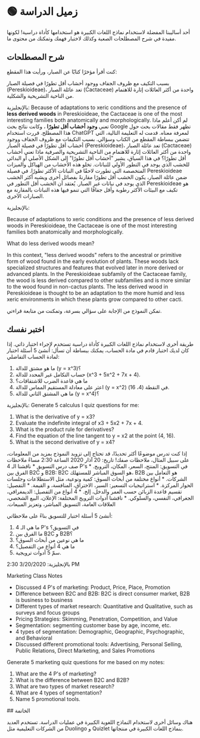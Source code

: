
# 🟢 زميل الدراسة

أحد أساليبنا المفضلة لاستخدام نماذج اللغات الكبيرة هو استخدامها كأداة دراسية! لكونها مفيدة في شرح المصطلحات الصعبة وكذلك لاختبار فهمك وتمكنك من محتوى ما.

## شرح المصطلحات

كنت أقرأ مؤخرًا كتابًا عن الصبار، ورأيت هذا المقطع:

<AIOutput>
بسبب التكيف مع ظروف الجفاف ووجود أخشاب أقل تطورًا في فصيلة الصبار (Pereskioideae)، تعد عائلة الصبار (Cactaceae) واحدة من أكثر العائلات إثارة للاهتمام من الناحية التشريحية والشكلية.
</AIOutput>

بالإنجليزية:
<AIOutput>
Because of adaptations to xeric conditions and the presence of **less derived woods** in Pereskioideae, the Cactaceae is one of the most interesting families both anatomically and morphologically. 
</AIOutput>
لم أكن أعلم ماذا تعني **وجود أخشاب أقل تطورًا** ، وكانت نتائج بحث Google تظهر فقط مقالات بحث حول هذا المصطلح. قررت استخدام ChatGPT لمعرفة معناه. قدمت له التعليمة التالية، التي تتضمن ببساطة المقطع من الكتاب وسؤالي.
<AIOutput>
بسبب التكيفات مع ظروف الجفاف ووجود أخشاب أقل تطورًا في فصيلة الصبار (Pereskioideae)، تعد عائلة الصبار (Cactaceae) واحدة من أكثر العائلات إثارة للاهتمام من الناحية التشريحية والصرفية
ماذا تعني أخشاب أقل تطورًا؟
في هذا السياق، يشير "أخشاب أقل تطورًا" إلى الشكل الأصلي أو البدائي للخشب الذي يوجد في التطور الأولي للنباتات. تخلو هذه الأخشاب من الهياكل والميزات المتخصصة التي تطورت لاحقًا في النباتات الأكثر تطورًا. في فصيلة Pereskioideae ضمن عائلة الصبار، يكون الخشب أقل تطورًا مقارنةً بفصائل أخرى ويشبه أكثر الخشب الذي يوجد في نباتات غير الصبار. يُعتقد أن الخشب أقل التطور في Pereskioideae هو تكيف مع البيئات الأكثر رطوبة وأقل جفافًا التي تنمو فيها هذه النباتات بالمقارنة مع الصبارات الآخرى.
</AIOutput>

بالإنجليزية:

<AIOutput>
Because of adaptations to xeric conditions and the presence of less derived woods in Pereskioideae, the Cactaceae is one of the most interesting families both anatomically and morphologically. 

What do less derived woods mean?

In this context, "less derived woods" refers to the ancestral or primitive form of wood found in the early evolution of plants. These woods lack specialized structures and features that evolved later in more derived or advanced plants. In the Pereskioideae subfamily of the Cactaceae family, the wood is less derived compared to other subfamilies and is more similar to the wood found in non-cactus plants. The less derived wood in Pereskioideae is thought to be an adaptation to the more humid and less xeric environments in which these plants grow compared to other cacti.
</AIOutput>

تمكن النموذج من الإجابة على سؤالي بسرعة، وتمكنت من متابعة قراءتي.

## اختبر نفسك

طريقة أخرى لاستخدام نماذج اللغات الكبيرة كأداة دراسية  تستخدم لإجراء اختبار ذاتي. إذا كان لديك اختبار قادم في مادة الحساب، يمكنك ببساطة أن تسأل:
<AIOutput>
أنشئ 5 أسئلة اختبار لمادة الحساب التفاضلي:

1. ما هو مشتق للدالة \(y = x^3\)؟
2. حساب التكامل غير المحدد للدالة \(x^3 + 5x^2 + 7x + 4\).
3. ما هي قاعدة الضرب للاشتقاقات؟
4. اعثر على معادلة المستقيم المماس للدالة \(y = x^2\) في النقطة (4، 16).
5. ما هي المشتق الثاني للدالة \(y = x^4\)؟
</AIOutput>
بالإنجليزية:
<AIOutput>
Generate 5 calculus I quiz questions for me:

1. What is the derivative of y = x3?
2. Evaluate the indefinite integral of x3 + 5x2 + 7x + 4.
3. What is the product rule for derivatives?
4. Find the equation of the line tangent to y = x2 at the point (4, 16).
5. What is the second derivative of y = x4?
</AIOutput>
إذا كنت تدرس موضوعًا أكثر تحديدًا، قد تحتاج إلى تزويد النموذج بمزيد من المعلومات، على سبيل المثال، ملاحظات صفك!
<AIOutput>
تاريخ: 20 آذار 2020 الساعة 2:30 مساءً
ملاحظات صف درس التسويق
* ناقشنا الـ 4 P's في التسويق: المنتج، السعر، المكان، الترويج.
* الفرق بين B2C و B2B: B2C هو السوق المباشر للمستهلك، B2B هو التعامل بين الشركات.
* أنواع مختلفة من أبحاث السوق: كمية ونوعية، مثل الاستطلاعات وجلسات الحوار المركزة.
* استراتيجيات التسعير: السبر، الاختراق، المنافسة، و القيمة.
* التفصيل: تقسيم قاعدة الزبائن حسب العمر والدخل، إلخ.
* 4 أنواع من التفصيل: الديمغرافي، الجغرافي، النفسي، والسلوكي.
* ناقشنا أدوات الترويج المختلفة: الإعلان، البيع الشخصي، العلاقات العامة، التسويق المباشر، وتعزيز المبيعات.

أنشئ 5 أسئلة اختبار للتسويق بناءً على ملاحظاتي:

1.  ما هي الـ 4 P's في التسويق؟
2.  ما الفرق بين B2C و B2B؟
3.  ما هي نوعين من أبحاث السوق؟
4.  ما هي 4 أنواع من التفصيل؟
5.  سمّ 5 أدوات ترويجية.
</AIOutput>
بالإنجليزية:
<AIOutput>
3/20/2020 2:30 PM

Marketing Class Notes

- Discussed 4 P's of marketing: Product, Price, Place, Promotion
- Difference between B2C and B2B: B2C is direct consumer market, B2B is business to business
- Different types of market research: Quantitative and Qualitative, such as surveys and focus groups
- Pricing Strategies: Skimming, Penetration, Competition, and Value
- Segmentation: segmenting customer base by age, income, etc.
- 4 types of segmentation: Demographic, Geographic, Psychographic, and Behavioral
- Discussed different promotional tools: Advertising, Personal Selling, Public Relations, Direct Marketing, and Sales Promotions

Generate 5 marketing quiz questions for me based on my notes:

1. What are the 4 P's of marketing?
2. What is the difference between B2C and B2B?
3. What are two types of market research?
4. What are 4 types of segmentation?
5. Name 5 promotional tools.
</AIOutput>
## الخاتمة

هناك وسائل أخرى لاستخدام النماذج اللغوية الكبيرة في عمليات الدراسة. تستخدم العديد من الشركات التعليمية مثل Duolingo و Quizlet بنماذج اللغات الكبيرة في منتجاتها.


